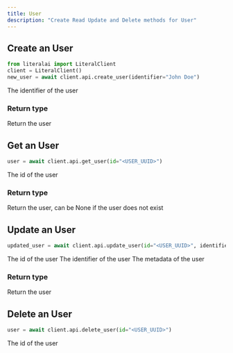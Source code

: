 ```yaml
---
title: User
description: "Create Read Update and Delete methods for User"
---
```


## Create an User

```python
from literalai import LiteralClient
client = LiteralClient()
new_user = await client.api.create_user(identifier="John Doe")
```

<ParamField path="identifier" type="string" required>
  The identifier of the user
</ParamField>

### Return type

<ResponseField name="user" type="User">
  Return the user
</ResponseField>

## Get an User

```python
user = await client.api.get_user(id="<USER_UUID>")
```

<ParamField path="id" type="uuid" required>
  The id of the user
</ParamField>

### Return type

<ResponseField name="user" type="User">
  Return the user, can be None if the user does not exist
</ResponseField>

## Update an User

```python
updated_user = await client.api.update_user(id="<USER_UUID>", identifier="Jane Doe")
```

<ParamField path="id" type="uuid" required>
  The id of the user
</ParamField>

<ParamField path="identifier" type="string">
  The identifier of the user
</ParamField>

<ParamField path="metadata" type="dict">
  The metadata of the user
</ParamField>

### Return type

<ResponseField name="user" type="User">
  Return the user
</ResponseField>

## Delete an User

```python
user = await client.api.delete_user(id="<USER_UUID>")
```

<ParamField path="id" type="uuid" required>
  The id of the user
</ParamField>
